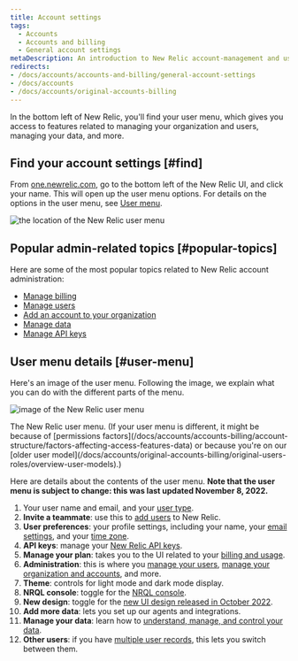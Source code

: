 ```yaml
---
title: Account settings
tags:
  - Accounts
  - Accounts and billing
  - General account settings
metaDescription: An introduction to New Relic account-management and user-management settings. 
redirects:
- /docs/accounts/accounts-and-billing/general-account-settings
- /docs/accounts
- /docs/accounts/original-accounts-billing
---
```




In the bottom left of New Relic, you'll find your user menu, which gives you access to features related to managing your organization and users, managing your data, and more. 

## Find your account settings [#find]

From [one.newrelic.com](https://one.newrelic.com), go to the bottom left of the New Relic UI, and click your name. This will open up the user menu options. For details on the options in the user menu, see [User menu](#user-menu). 

<img
  title="the location of the New Relic user menu"
  alt="the location of the New Relic user menu"
  src={accountsUserMenuLocation}
/>

## Popular admin-related topics [#popular-topics] 

Here are some of the most popular topics related to New Relic account administration:

* [Manage billing](/docs/accounts/accounts-billing/new-relic-one-pricing-billing/billing-ui)
* [Manage users](/docs/accounts/accounts-billing/new-relic-one-user-management/introduction-managing-users)
* [Add an account to your organization](/docs/accounts/accounts-billing/account-structure/add-accounts)
* [Manage data](/docs/data-apis/manage-data/manage-your-data)
* [Manage API keys](/docs/apis/intro-apis/new-relic-api-keys)

## User menu details [#user-menu]

Here's an image of the user menu. Following the image, we explain what you can do with the different parts of the menu. 

<img
  title="image of the New Relic user menu"
  alt="image of the New Relic user menu"
  src={accountsUserMenu}
/>

<figcaption>
The New Relic user menu. (If your user menu is different, it might be because of [permissions factors](/docs/accounts/accounts-billing/account-structure/factors-affecting-access-features-data) or because you're on our [older user model](/docs/accounts/original-accounts-billing/original-users-roles/overview-user-models).)
</figcaption>

Here are details about the contents of the user menu. **Note that the user menu is subject to change: this was last updated November 8, 2022.**

1. Your user name and email, and your [user type](/docs/accounts/accounts-billing/new-relic-one-user-management/user-type). 
2. **Invite a teammate**: use this to [add users](/docs/accounts/accounts-billing/new-relic-one-user-management/user-management-ui-and-tasks#add-users) to New Relic. 
3. **User preferences**: your profile settings, including your name, your [email settings](/docs/accounts/accounts/account-maintenance/account-email-settings/), and your [time zone](/docs/accounts/accounts-billing/general-account-settings/default-time-zone-setting). 
4. **API keys**: manage your [New Relic API keys](/docs/apis/intro-apis/new-relic-api-keys).
5. **Manage your plan**: takes you to the UI related to your [billing and usage](/docs/accounts/accounts-billing/new-relic-one-pricing-billing/new-relic-one-pricing-billing).
6. **Administration**: this is where you [manage your users](/docs/accounts/accounts-billing/new-relic-one-user-management/user-management-ui-and-tasks#where), [manage your organization and accounts](/docs/accounts/accounts-billing/account-structure/new-relic-account-structure), and more. 
7. **Theme**: controls for light mode and dark mode display.
8. **NRQL console**: toggle for the [NRQL console](/docs/query-your-data/explore-query-data/query-builder/nrql-console).
9. **New design**: toggle for the [new UI design released in October 2022](/docs/new-relic-solutions/new-relic-one/new-navigation-transition-guide).
10. **Add more data**: lets you set up our agents and integrations.
11. **Manage your data**: learn how to [understand, manage, and control your data](/docs/data-apis/manage-data/manage-your-data).
12. **Other users**: if you have [multiple user records](/docs/accounts/accounts-billing/account-setup/multiple-logins-found), this lets you switch between them.  
